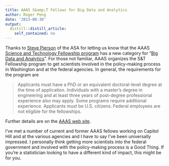 ```yaml
---
title: AAAS S&amp;T Fellows for Big Data and Analytics
author: Roger Peng
date: '2013-08-30'
output:
  distill::distill_article:
    self_contained: no
---
```


Thanks to [Steve Pierson](https://twitter.com/ASA_SciPol) of the ASA for letting us know that the AAAS [Science and Technology Fellowship program](http://fellowships.aaas.org/02_Areas/02_index.shtml) has a new category for "[Big Data and Analytics](http://fellowships.aaas.org/02_Areas/02_index.shtml#data)". For those not familiar, AAAS organizes the S&T Fellowship program to get scientists involved in the policy-making process in Washington and at the federal agencies. In general, the requirements for the program are

> Applicants must have a PhD or an equivalent doctoral-level degree at the time of application. Individuals with a master's degree in engineering and at least three years of post-degree professional experience also may apply. Some programs require additional experience. Applicants must be U.S. citizens. Federal employees are not eligible for the fellowships.

Further details are on the [AAAS web site](http://fellowships.aaas.org/04_Become/04_Eligibility.shtml).

I've met a number of current and former AAAS fellows working on Capitol Hill and at the various agencies and I have to say I've been universally impressed. I personally think getting more scientists into the federal government and involved with the policy-making process is a Good Thing. If you're a statistician looking to have a different kind of impact, this might be for you.
